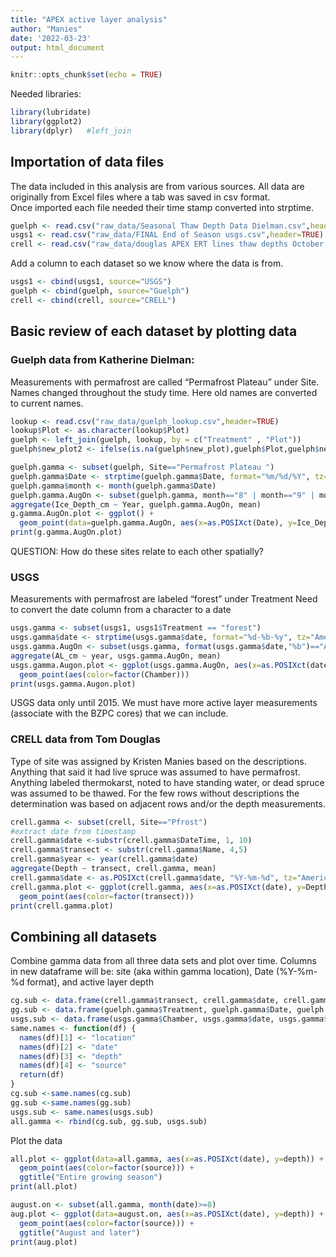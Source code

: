 ---
title: "APEX active layer analysis"
author: "Manies"
date: '2022-03-23'
output: html_document
---

```{r setup, include=FALSE}
knitr::opts_chunk$set(echo = TRUE)
```
Needed libraries:
```{r message=FALSE}
library(lubridate)
library(ggplot2)
library(dplyr)   #left_join

```

## Importation of data files
The data included in this analysis are from various sources.
All data are originally from Excel files where a tab was saved in csv format.  
Once imported each file needed their time stamp converted into strptime.

```{r}
guelph <- read.csv("raw_data/Seasonal Thaw Depth Data Dielman.csv",header=TRUE)
usgs1 <- read.csv("raw_data/FINAL End of Season usgs.csv",header=TRUE)
crell <- read.csv("raw_data/douglas APEX ERT lines thaw depths October 2017.csv", header=TRUE)
```
Add a column to each dataset so we know where the data is from.
```{r}
usgs1 <- cbind(usgs1, source="USGS")
guelph <- cbind(guelph, source="Guelph")
crell <- cbind(crell, source="CRELL")
```

## Basic review of each dataset by plotting data
### Guelph data from Katherine Dielman:
Measurements with permafrost are called "Permafrost Plateau" under Site.<br /> 
Names changed throughout the study time. Here old names are converted to current names.
```{r message=FALSE}
lookup <- read.csv("raw_data/guelph_lookup.csv",header=TRUE)
lookup$Plot <- as.character(lookup$Plot)
guelph <- left_join(guelph, lookup, by = c("Treatment" , "Plot"))
guelph$new_plot2 <- ifelse(is.na(guelph$new_plot),guelph$Plot,guelph$new_plot)

guelph.gamma <- subset(guelph, Site=="Permafrost Plateau ")
guelph.gamma$Date <- strptime(guelph.gamma$Date, format="%m/%d/%Y", tz="America/Anchorage")
guelph.gamma$month <- month(guelph.gamma$Date)
guelph.gamma.AugOn <- subset(guelph.gamma, month=="8" | month=="9" | month=="10")
aggregate(Ice_Depth_cm ~ Year, guelph.gamma.AugOn, mean)
g.gamma.AugOn.plot <- ggplot() +
  geom_point(data=guelph.gamma.AugOn, aes(x=as.POSIXct(Date), y=Ice_Depth_cm, color=factor(new_plot2)))
print(g.gamma.AugOn.plot)
```

QUESTION: How do these sites relate to each other spatially?

### USGS
Measurements with permafrost are labeled "forest" under Treatment
Need to convert the date column from a character to a date
```{r}
usgs.gamma <- subset(usgs1, usgs1$Treatment == "forest")
usgs.gamma$date <- strptime(usgs.gamma$date, format="%d-%b-%y", tz="America/Anchorage")
usgs.gamma.AugOn <- subset(usgs.gamma, format(usgs.gamma$date,"%b")=="Aug" | format(usgs.gamma$date,"%b")=="Sept")
aggregate(AL_cm ~ year, usgs.gamma.AugOn, mean)
usgs.gamma.Augon.plot <- ggplot(usgs.gamma.AugOn, aes(x=as.POSIXct(date), y=AL_cm)) +
  geom_point(aes(color=factor(Chamber)))
print(usgs.gamma.Augon.plot)
```
USGS data only until 2015. We must have more active layer measurements (associate with the BZPC cores) that we can include.

### CRELL data from Tom Douglas
Type of site was assigned by Kristen Manies based on the descriptions. 
Anything that said it had live spruce was assumed to have permafrost. 
Anything labeled thermokarst, noted to have standing water, or dead spruce was assumed to be thawed.
For the few rows without descriptions the determination was based on adjacent rows and/or the depth measurements.
```{r}
crell.gamma <- subset(crell, Site=="Pfrost")
#extract date from timestamp
crell.gamma$date <-substr(crell.gamma$DateTime, 1, 10)
crell.gamma$transect <- substr(crell.gamma$Name, 4,5)
crell.gamma$year <- year(crell.gamma$date)
aggregate(Depth ~ transect, crell.gamma, mean)
crell.gamma$date <- as.POSIXct(crell.gamma$date, "%Y-%m-%d", tz="America/Anchorage")
crell.gamma.plot <- ggplot(crell.gamma, aes(x=as.POSIXct(date), y=Depth)) +
  geom_point(aes(color=factor(transect)))
print(crell.gamma.plot)

```

## Combining all datasets
Combine gamma data from all three data sets and plot over time.
Columns in new dataframe will be: site (aka within gamma location), Date (%Y-%m-%d format), and active layer depth

```{r}
cg.sub <- data.frame(crell.gamma$transect, crell.gamma$date, crell.gamma$Depth, crell.gamma$source)
gg.sub <- data.frame(guelph.gamma$Treatment, guelph.gamma$Date, guelph.gamma$Ice_Depth_cm, guelph.gamma$source)
usgs.sub <- data.frame(usgs.gamma$Chamber, usgs.gamma$date, usgs.gamma$AL_cm, usgs.gamma$source)
same.names <- function(df) {
  names(df)[1] <- "location"
  names(df)[2] <- "date"
  names(df)[3] <- "depth"
  names(df)[4] <- "source"
  return(df)
}
cg.sub <-same.names(cg.sub)
gg.sub <-same.names(gg.sub)
usgs.sub <- same.names(usgs.sub)
all.gamma <- rbind(cg.sub, gg.sub, usgs.sub)
```
Plot the data
```{r}
all.plot <- ggplot(data=all.gamma, aes(x=as.POSIXct(date), y=depth)) +
  geom_point(aes(color=factor(source))) +
  ggtitle("Entire growing season")
print(all.plot)

august.on <- subset(all.gamma, month(date)>=8)
aug.plot <- ggplot(data=august.on, aes(x=as.POSIXct(date), y=depth)) +
  geom_point(aes(color=factor(source))) +
  ggtitle("August and later")
print(aug.plot)

```


